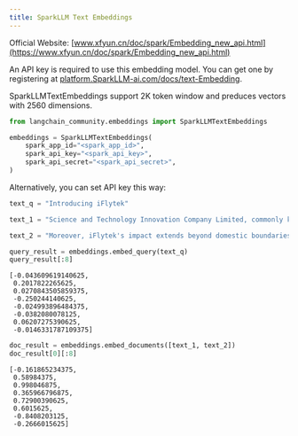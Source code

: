 ```yaml
---
title: SparkLLM Text Embeddings
---
```


Official Website: [www.xfyun.cn/doc/spark/Embedding_new_api.html](https://www.xfyun.cn/doc/spark/Embedding_new_api.html)

An API key is required to use this embedding model. You can get one by registering at [platform.SparkLLM-ai.com/docs/text-Embedding](https://platform.SparkLLM-ai.com/docs/text-Embedding).

SparkLLMTextEmbeddings support 2K token window and preduces vectors with 2560 dimensions.

```python
from langchain_community.embeddings import SparkLLMTextEmbeddings

embeddings = SparkLLMTextEmbeddings(
    spark_app_id="<spark_app_id>",
    spark_api_key="<spark_api_key>",
    spark_api_secret="<spark_api_secret>",
)
```

Alternatively, you can set API key this way:

```python
text_q = "Introducing iFlytek"

text_1 = "Science and Technology Innovation Company Limited, commonly known as iFlytek, is a leading Chinese technology company specializing in speech recognition, natural language processing, and artificial intelligence. With a rich history and remarkable achievements, iFlytek has emerged as a frontrunner in the field of intelligent speech and language technologies.iFlytek has made significant contributions to the advancement of human-computer interaction through its cutting-edge innovations. Their advanced speech recognition technology has not only improved the accuracy and efficiency of voice input systems but has also enabled seamless integration of voice commands into various applications and devices.The company's commitment to research and development has been instrumental in its success. iFlytek invests heavily in fostering talent and collaboration with academic institutions, resulting in groundbreaking advancements in speech synthesis and machine translation. Their dedication to innovation has not only transformed the way we communicate but has also enhanced accessibility for individuals with disabilities."

text_2 = "Moreover, iFlytek's impact extends beyond domestic boundaries, as they actively promote international cooperation and collaboration in the field of artificial intelligence. They have consistently participated in global competitions and contributed to the development of international standards.In recognition of their achievements, iFlytek has received numerous accolades and awards both domestically and internationally. Their contributions have revolutionized the way we interact with technology and have paved the way for a future where voice-based interfaces play a vital role.Overall, iFlytek is a trailblazer in the field of intelligent speech and language technologies, and their commitment to innovation and excellence deserves commendation."

query_result = embeddings.embed_query(text_q)
query_result[:8]
```

```output
[-0.043609619140625,
 0.2017822265625,
 0.0270843505859375,
 -0.250244140625,
 -0.024993896484375,
 -0.0382080078125,
 0.06207275390625,
 -0.0146331787109375]
```

```python
doc_result = embeddings.embed_documents([text_1, text_2])
doc_result[0][:8]
```

```output
[-0.161865234375,
 0.58984375,
 0.998046875,
 0.365966796875,
 0.72900390625,
 0.6015625,
 -0.8408203125,
 -0.2666015625]
```
